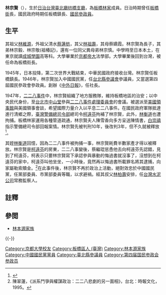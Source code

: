 '''林宗賢'''（{{bd|1915年|6月3日|1995年||}}），生於[[台灣日治時期|日治台灣]][[臺北廳|臺北廳]][[枋橋支廳|枋橋支廳]]，為[[板橋林家|板橋林家]]成員。日治時期曾任[[板橋街|板橋街]]長，國民政府時期任板橋鎮長、[[國民參政員|國民參政員]]。

==生平==
其祖父[[林維源|林維源]]，外祖父清水[[蔡蓮舫|蔡蓮舫]]，其父[[林祖壽|林祖壽]]，其母蔡嬌霞。林宗賢為長子，其弟林宗毅、林宗敬(祖椿記)，還有一位同父異母弟林宗慎。中學時至日本本土，在東京就讀[[成城學園|成城學園]]高等科。大學畢業於[[京都帝大|京都帝大]]法學部。大學畢業後回到台灣，被任命為板橋街長。

1945年，日本投降，第二次世界大戰結束，中華民國政府接收台灣。林宗賢任板橋鎮長。1946年，林宗賢加入中國國民黨，任[[台北縣參議會|台北縣參議會]]參議員，又當選第四屆國民參政會參政員。創辦《[[中外日報|中外日報]]》，任社長。

1947年，[[二二八事件|二二八事件]]中，林宗賢組織了地方服務隊，維持板橋地區的治安；以中央民代身份，至[[台北市中山堂|台北市中山堂]]參與[[二二八事件處理委員會|二二八事件處理委員會]]的會議。被選派至[[美國領事館|美國領事館]]與美國領事會談，希望國際力量介入以平息二二八事件。在國民政府軍隊抵達進行清鄉之際，[[臺灣警備總司令部|臺灣警備總司令部]]總司令[[柯遠芬|柯遠芬]]拘補了林宗賢，此外，[[林衡道|林衡道]]也遭拘捕。板橋林家運用各種管道疏通，林宗賢夫人陳雪香向多方呈送陳情書，[[白崇禧|白崇禧]]指示警備總司令部回報案情。林宗賢先被判刑10年，後改判3年，但不久就被釋放<ref>{{cite news|author1=白先勇、廖彥博|title=兩岸史話－白崇禧二二八止痛療傷|url=http://www.chinatimes.com/newspapers/20140330000872-260306|accessdate=2016-07-30|agency=中國時報|date=2014-03-30|archive-date=2019-06-08|archive-url=https://web.archive.org/web/20190608101009/https://www.chinatimes.com/newspapers/20140330000872-260306|dead-url=no}}</ref>。

其姪[[林衡道|林衡道]]回憶，因為二二八事件被拘捕一事，林宗賢耗費半數家產才得以被釋放。林宗賢是[[柯遠芬|柯遠芬]]的房東，二二八事變後，蔡繼琨慫恿他去向柯遠芬先認錯，見到了柯遠芬，柯表示只要林宗賢寫下承認參與暴動的悔過書就沒事了，沒想到在柯遠芬的家中，柯遠芬叫他坐坐，一小時後，竟然再以悔過書所載罪名將其逮捕，向家屬勒索贖金。<ref>陳翠蓮，《派系鬥爭與權謀政治：二二八悲劇的另一面相》，台北：時報文化，1995。</ref>在此事件後，林宗賢不再於政治上活動，絕對效忠於中國國民黨，任黨部委員、市黨部委員等職，以求避禍。經其叔父[[林柏壽|林柏壽]]安排，任[[台灣水泥公司|台灣水泥公司]]常務監察人。

==註釋==
{{reflist}}

==參閲==
*[[林本源家族|林本源家族]]
{{-}}
{{中華民國第四屆國民參政會參政員|state=collapsed}}

{{DEFAULTSORT:Lin}}
[[Category:京都大學校友|Category:京都大學校友]]
[[Category:板橋區人_(臺灣)|Category:板橋區人 (臺灣)]]
[[Category:林本源家族|Category:林本源家族]]
[[Category:中國國民黨黨員|Category:中國國民黨黨員]]
[[Category:臺北縣參議員|Category:臺北縣參議員]]
[[Category:第四届国民参政会参政员|Category:第四届国民参政会参政员]]